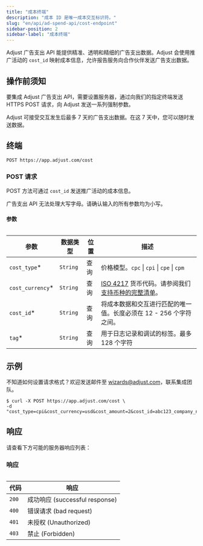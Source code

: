 ```yaml
---
title: "成本终端"
description: "成本 ID 是唯一成本交互标识符。"
slug: "en/api/ad-spend-api/cost-endpoint"
sidebar-position: 2
sidebar-label: "成本终端"
---
```

Adjust 广告支出 API 能提供精准、透明和精细的广告支出数据。Adjust 会使用推广活动的 `cost_id` 映射成本信息，允许报告服务向合作伙伴发送广告支出数据。

操作前须知
-----

要集成 Adjust 广告支出 API，需要设置服务器，通过向我们的指定终端发送 HTTPS POST 请求，向 Adjust 发送一系列强制参数。
<callout type="note"> 

Adjust 可接受交互发生后最多 7 天的广告支出数据。在这 7 天中，您可以随时发送数据。
</Callout> 

终端
---

```http
POST https://app.adjust.com/cost
```

### POST 请求

POST 方法可通过 `cost_id` 发送推广活动的成本信息。
<callout type="important"> 

广告支出 API 无法处理大写字母。请确认输入的所有参数均为小写。
</Callout> 

#### 参数

<table search> 

|         参数         |   数据类型   | 位置 |                                                               描述                                                                |
|--------------------|----------|----|---------------------------------------------------------------------------------------------------------------------------------|
| `cost_type`\*     | `String` | 查询 | 价格模型。`cpc` \| `cpi` \| `cpe` \| `cpm`                                                                                           |
| `cost_currency`\* | `String` | 查询 | [ISO 4217](https://www.iban.com/currency-codes) 货币代码。请参阅我们[支持币种的完整清单](https://help.adjust.com/en/article/supported-currencies)。 |
| `cost_id`\*       | `String` | 查询 | 将成本数据和交互进行匹配的唯一值。长度必须在 12 \- 256 个字符之间。                                                                                        |
| `tag`\*           | `String` | 查询 | 用于日志记录和调试的标签。最多 128 个字符                                                                                                         |

</Table> 

示例
---

<callout type="tip"> 

不知道如何设置请求格式？欢迎发送邮件至 [wizards@adjust.com](mailto:wizards@adjust.com)，联系集成团队。
</Callout> 

```console
$ curl -X POST https://app.adjust.com/cost \
-d "cost_type=cpi&cost_currency=usd&cost_amount=2&cost_id=abc123_company_name_test_1&tag=company_name_test"
```

响应
---

请查看下方可能的服务器响应列表：
<table> 

### 响应

|  代码   |               响应               |
|-------|--------------------------------|
| `200` | 成功响应 \(successful response\) |
| `400` | 错误请求 \(bad request\)         |
| `401` | 未授权 \(Unauthorized\)         |
| `403` | 禁止 \(Forbidden\)             |

</Table>

